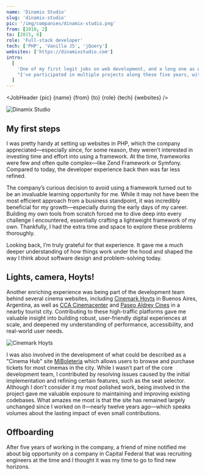 ```yaml
---
name: 'Dinamix Studio'
slug: 'dinamix-studio'
pic: '/img/companies/dinamix-studio.png'
from: [2010, 2]
to: [2015, 6]
role: 'Full-stack developer'
tech: ['PHP', 'Vanilla JS', 'jQuery']
websites: ['https://dinamixstudio.com']
intro:
  [
    'One of my first legit jobs on web development, and a long one as well.',
    "I've participated in multiple projects along these five years, with highlights on cinema websites, some from well established firms in the country.",
  ]
---
```


<script context="module">
  '$lib/components'; export {JobHeader};
</script>

<JobHeader {pic} {name} {from} {to} {role} {tech} {websites} />

<MacFrame shadowBottom>
  <img src="/img/jobs/dinamix-studio-screenshot.webp" alt="Dinamix Studio" />
</MacFrame>

## My first steps

I was pretty handy at setting up websites in PHP, which the company appreciated—especially since, for some reason, they weren’t interested in investing time and effort into using a framework. At the time, frameworks were few and often quite complex—like Zend Framework or Symfony. Compared to today, the developer experience back then was far less refined.

The company’s curious decision to avoid using a framework turned out to be an invaluable learning opportunity for me. While it may not have been the most efficient approach from a business standpoint, it was incredibly beneficial for my growth—especially during the early days of my career. Building my own tools from scratch forced me to dive deep into every challenge I encountered, essentially crafting a lightweight framework of my own. Thankfully, I had the extra time and space to explore these problems thoroughly.

Looking back, I’m truly grateful for that experience. It gave me a much deeper understanding of how things work under the hood and shaped the way I think about software design and problem-solving today.

## Lights, camera, Hoyts!

Another enriching experience was being part of the development team behind several cinema websites, including [Cinemark Hoyts](https://www.cinemarkhoyts.com.ar) in Buenos Aires, Argentina, as well as [CCA Cinemacenter](https://www.cinemacenter.com.ar) and [Paseo Aldrey Cines](https://www.cinespaseoaldrey.com.ar) in a nearby tourist city. Contributing to these high-traffic platforms gave me valuable insight into building robust, user-friendly digital experiences at scale, and deepened my understanding of performance, accessibility, and real-world user needs.

<MacFrame shadowBottom>
  <img src="/img/jobs/cinemark-hoyts-screenshot.webp" alt="Cinemark Hoyts" />
</MacFrame>

I was also involved in the development of what could be described as a "Cinema Hub" site [MiBoleteria](https://miboleteria.com.ar) which allows users to browse and purchase tickets for most cinemas in the city. While I wasn’t part of the core development team, I contributed by resolving issues caused by the initial implementation and refining certain features, such as the seat selector. Although I don't consider it my most polished work, being involved in the project gave me valuable exposure to maintaining and improving existing codebases. What amazes me most is that the site has remained largely unchanged since I worked on it—nearly twelve years ago—which speaks volumes about the lasting impact of even small contributions.

## Offboarding

After five years of working in the company, a friend of mine notified me about big opportunity on a company in Capital Federal that was recruiting engineers at the time and I thought it was my time to go to find new horizons.
